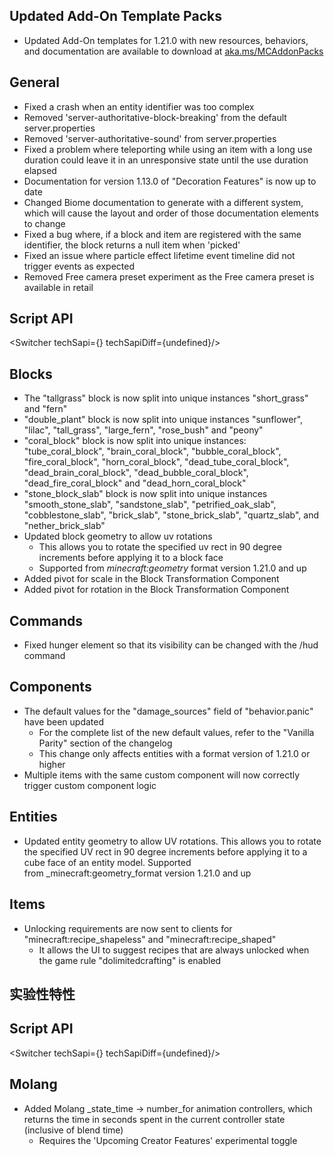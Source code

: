 



## **Updated Add-On Template Packs**

-   Updated Add-On templates for 1.21.0 with new resources, behaviors, and documentation are available to download at [aka.ms/MCAddonPacks](https://aka.ms/MCAddonPacks)

## **General**

-   Fixed a crash when an entity identifier was too complex
-   Removed 'server-authoritative-block-breaking' from the default server.properties
-   Removed 'server-authoritative-sound' from server.properties
-   Fixed a problem where teleporting while using an item with a long use duration could leave it in an unresponsive state until the use duration elapsed
-   Documentation for version 1.13.0 of "Decoration Features" is now up to date
-   Changed Biome documentation to generate with a different system, which will cause the layout and order of those documentation elements to change
-   Fixed a bug where, if a block and item are registered with the same identifier, the block returns a null item when 'picked'
-   Fixed an issue where particle effect lifetime event timeline did not trigger events as expected
-   Removed Free camera preset experiment as the Free camera preset is available in retail


## **Script API**

<Switcher techSapi={<TechSapiStable/>} techSapiDiff={undefined}/>

## **Blocks**

-   The "tallgrass" block is now split into unique instances "short\_grass" and "fern"
-   "double\_plant" block is now split into unique instances "sunflower", "lilac", "tall\_grass", "large\_fern", "rose\_bush" and "peony"
-   "coral\_block" block is now split into unique instances: "tube\_coral\_block", "brain\_coral\_block", "bubble\_coral\_block", "fire\_coral\_block", "horn\_coral\_block", "dead\_tube\_coral\_block", "dead\_brain\_coral\_block", "dead\_bubble\_coral\_block", "dead\_fire\_coral\_block" and "dead\_horn\_coral\_block"
-   "stone\_block\_slab" block is now split into unique instances "smooth\_stone\_slab", "sandstone\_slab", "petrified\_oak\_slab", "cobblestone\_slab", "brick\_slab", "stone\_brick\_slab", "quartz\_slab", and "nether\_brick\_slab"
-   Updated block geometry to allow uv rotations
    -   This allows you to rotate the specified uv rect in 90 degree increments before applying it to a block face
    -   Supported from _minecraft:geometry_ format version 1.21.0 and up
-   Added pivot for scale in the Block Transformation Component
-   Added pivot for rotation in the Block Transformation Component

## **Commands**

-   Fixed hunger element so that its visibility can be changed with the /hud command

## **Components**

-   The default values for the "damage\_sources" field of "behavior.panic" have been updated
    -   For the complete list of the new default values, refer to the "Vanilla Parity" section of the changelog
    -   This change only affects entities with a format version of 1.21.0 or higher
-   Multiple items with the same custom component will now correctly trigger custom component logic

## **Entities**

-   Updated entity geometry to allow UV rotations. This allows you to rotate the specified UV rect in 90 degree increments before applying it to a cube face of an entity model. Supported from _minecraft:geometry_format version 1.21.0 and up

## **Items**

-   Unlocking requirements are now sent to clients for "minecraft:recipe\_shapeless" and "minecraft:recipe\_shaped"
    -   It allows the UI to suggest recipes that are always unlocked when the game rule "dolimitedcrafting" is enabled  
          
        




<h2 className="experimental_divider">实验性特性</h2>





## **Script API**

<Switcher techSapi={<TechSapiExp/>} techSapiDiff={undefined}/>

## **Molang**

-   Added Molang _state\_time -\> number_for animation controllers, which returns the time in seconds spent in the current controller state (inclusive of blend time)
    -   Requires the 'Upcoming Creator Features' experimental toggle